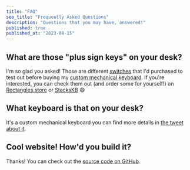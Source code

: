 ```yaml
---
title: "FAQ"
seo_title: "Frequently Asked Questions"
description: "Questions that you may have, answered!"
published: true
published_at: "2023-08-15"
---
```


## What are those "plus sign keys" on your desk?

I'm so glad you asked! Those are different [switches](https://keyboard.university/100-courses/switches-101)
that I'd purchased to test out before buying my [custom mechanical keyboard](https://srtm.fyi/keeb). If you're interested, you can check them out (and order some for yourself!) on [Rectangles.store](https://rectangles.store) or [StacksKB](https://stackskb.com) 😄

## What keyboard is that on your desk?

It's a custom mechanical keyboard you can find more details in [the tweet about it](https://srtm.fyi/keeb).

## Cool website! How'd you build it?

Thanks! You can check out the [source code on GitHub](https://github.com/sreetamdas/sreetamdas.com).
